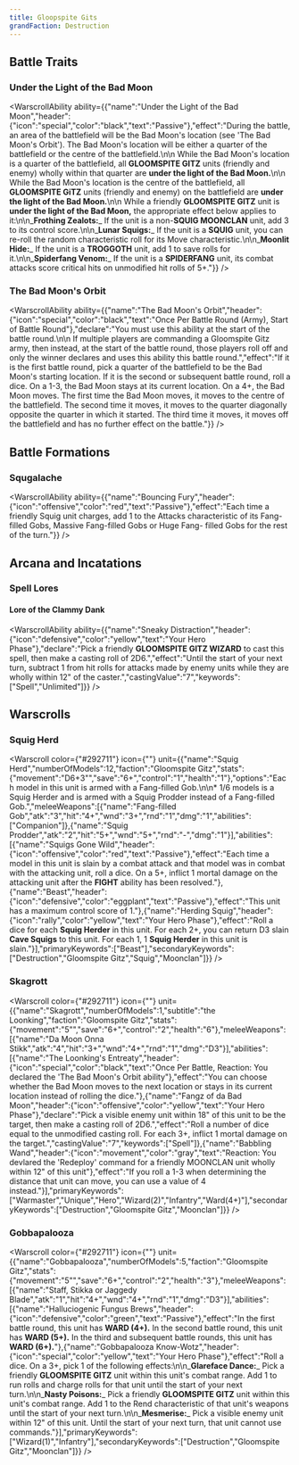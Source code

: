 ```yaml
---
title: Gloopspite Gits
grandFaction: Destruction
---
```



## Battle Traits

### Under the Light of the Bad Moon

<WarscrollAbility ability={{"name":"Under the Light of the Bad Moon","header":{"icon":"special","color":"black","text":"Passive"},"effect":"During the battle, an area of the battlefield will be the Bad Moon's location (see 'The Bad Moon's Orbit').  The Bad Moon's location will be either a quarter of the battlefield or the centre of the battlefield.\n\n While the Bad Moon's location is a quarter of the battlefield, all **GLOOMSPITE GITZ** units (friendly and enemy) wholly within that quarter are **under the light of the Bad Moon.**\n\n While the Bad Moon's location is the centre of the battlefield, all **GLOOMSPITE GiTZ** units (friendly and enemy) on the battlefield are **under the light of the Bad Moon.**\n\n While a friendly **GLOOMSPITE GITZ** unit is **under the light of the Bad Moon,** the appropriate effect below applies to it:\n\n_**Frothing Zealots:**_ If the unit is a non-**SQUIG MOONCLAN** unit, add 3 to its control score.\n\n_**Lunar Squigs:**_ If the unit is a **SQUIG** unit, you can re-roll the random characteristic roll for its Move characteristic.\n\n_**Moonlit Hide:**_ If the unit is a **TROGGOTH** unit, add 1 to save rolls for it.\n\n_**Spiderfang Venom:**_ If the unit is a **SPIDERFANG** unit, its combat attacks score critical hits on unmodified hit rolls of 5+."}} />

### The Bad Moon's Orbit

<WarscrollAbility ability={{"name":"The Bad Moon's Orbit","header":{"icon":"special","color":"black","text":"Once Per Battle Round (Army), Start of Battle Round"},"declare":"You must use this ability at the start of the battle round.\n\n If multiple players are commanding a Gloomspite Gitz army, then instead, at the start of the battle round, those players roll off and only the winner declares and uses this ability this battle round.","effect":"If it is the first battle round, pick a quarter of the battlefield to be the Bad Moon's starting location. If it is the second or subsequent battle round, roll a dice. On a 1-3, the Bad Moon stays at its current location. On a 4+, the Bad Moon moves. The first time the Bad Moon moves, it moves to the centre of the battlefield. The second time it moves, it moves to the quarter diagonally opposite the quarter in which it started. The third time it moves, it moves off the battlefield and has no further effect on the battle."}} />



## Battle Formations

### Squgalache

<WarscrollAbility ability={{"name":"Bouncing Fury","header":{"icon":"offensive","color":"red","text":"Passive"},"effect":"Each time a friendly Squig unit charges, add 1 to the Attacks characteristic of its Fang-filled Gobs, Massive Fang-filled Gobs or Huge Fang- filled Gobs for the rest of the turn."}} />



## Arcana and Incatations

### Spell Lores
#### Lore of the Clammy Dank

<WarscrollAbility ability={{"name":"Sneaky Distraction","header":{"icon":"defensive","color":"yellow","text":"Your Hero Phase"},"declare":"Pick a friendly **GLOOMSPITE GITZ WIZARD** to cast this spell, then make a casting roll of 2D6.","effect":"Until the start of your next turn, subtract 1 from hit rolls for attacks made by enemy units while they are wholly within 12\" of the caster.","castingValue":"7","keywords":["Spell","Unlimited"]}} />





## Warscrolls

### Squig Herd

<Warscroll color={"#292711"} icon={""} unit={{"name":"Squig Herd","numberOfModels":12,"faction":"Gloomspite Gitz","stats":{"movement":"D6+3\"","save":"6+","control":"1","health":"1"},"options":"Each model in this unit is armed with a Fang-filled Gob.\n\n* 1/6 models is a Squig Herder and is armed with a Squig Prodder instead of a Fang-filled Gob.","meleeWeapons":[{"name":"Fang-filled Gob","atk":"3","hit":"4+","wnd":"3+","rnd":"1","dmg":"1","abilities":["Companion"]},{"name":"Squig Prodder","atk":"2","hit":"5+","wnd":"5+","rnd":"-","dmg":"1"}],"abilities":[{"name":"Squigs Gone Wild","header":{"icon":"offensive","color":"red","text":"Passive"},"effect":"Each time a model in this unit is slain by a combat attack and that model was in combat with the attacking unit, roll a dice. On a 5+, inflict 1 mortal damage on the attacking unit after the **FIGHT** ability has been resolved."},{"name":"Beast","header":{"icon":"defensive","color":"eggplant","text":"Passive"},"effect":"This unit has a maximum control score of 1."},{"name":"Herding Squig","header":{"icon":"rally","color":"yellow","text":"Your Hero Phase"},"effect":"Roll a dice for each **Squig Herder** in this unit. For each 2+, you can return D3 slain **Cave Squigs** to this unit. For each 1, 1 **Squig Herder** in this unit is slain."}],"primaryKeywords":["Beast"],"secondaryKeywords":["Destruction","Gloomspite Gitz","Squig","Moonclan"]}} />

### Skagrott

<Warscroll color={"#292711"} icon={""} unit={{"name":"Skagrott","numberOfModels":1,"subtitle":"the Loonking","faction":"Gloomspite Gitz","stats":{"movement":"5\"","save":"6+","control":"2","health":"6"},"meleeWeapons":[{"name":"Da Moon Onna Stikk","atk":"4","hit":"3+","wnd":"4+","rnd":"1","dmg":"D3"}],"abilities":[{"name":"The Loonking's Entreaty","header":{"icon":"special","color":"black","text":"Once Per Battle, Reaction: You declared the 'The Bad Moon's Orbit ability"},"effect":"You can choose whether the Bad Moon moves to the next location or stays in its current location instead of rolling the dice."},{"name":"Fangz of da Bad Moon","header":{"icon":"offensive","color":"yellow","text":"Your Hero Phase"},"declare":"Pick a visible enemy unit within 18\" of this unit to be the target, then make a casting roll of 2D6.","effect":"Roll a number of dice equal to the unmodified casting roll. For each 3+, inflict 1 mortal damage on the target.","castingValue":"7","keywords":["Spell"]},{"name":"Babbling Wand","header":{"icon":"movement","color":"gray","text":"Reaction: You devlared the 'Redeploy' command for a friendly MOONCLAN unit wholly within 12\" of this unit"},"effect":"If you roll a 1-3 when determining the distance that unit can move, you can use a value of 4 instead."}],"primaryKeywords":["Warmaster","Unique","Hero","Wizard(2)","Infantry","Ward(4+)"],"secondaryKeywords":["Destruction","Gloomspite Gitz","Moonclan"]}} />

### Gobbapalooza

<Warscroll color={"#292711"} icon={""} unit={{"name":"Gobbapalooza","numberOfModels":5,"faction":"Gloomspite Gitz","stats":{"movement":"5\"","save":"6+","control":"2","health":"3"},"meleeWeapons":[{"name":"Staff, Stikka or Jaggedy Blade","atk":"1","hit":"4+","wnd":"4+","rnd":"1","dmg":"D3"}],"abilities":[{"name":"Halluciogenic Fungus Brews","header":{"icon":"defensive","color":"green","text":"Passive"},"effect":"In the first battle round, this unit has **WARD (4+).** In the second battle round, this unit has **WARD (5+).** In the third and subsequent battle rounds, this unit has **WARD (6+).**"},{"name":"Gobbapalooza Know-Wotz","header":{"icon":"special","color":"yellow","text":"Your Hero Phase"},"effect":"Roll a dice. On a 3+, pick 1 of the following effects:\n\n_**Glareface Dance:**_ Pick a friendly **GLOOMSPITE GITZ** unit within this unit's combat range. Add 1 to run rolls and charge rolls for that unit until the start of your next turn.\n\n_**Nasty Poisons:**_ Pick a friendly **GLOOMSPITE GITZ** unit within this unit's combat range. Add 1 to the Rend characteristic of that unit's weapons until the start of your next turn.\n\n_**Mesmerise:**_ Pick a visible enemy unit within 12\" of this unit. Until the start of your next turn, that unit cannot use commands."}],"primaryKeywords":["Wizard(1)","Infantry"],"secondaryKeywords":["Destruction","Gloomspite Gitz","Moonclan"]}} />

